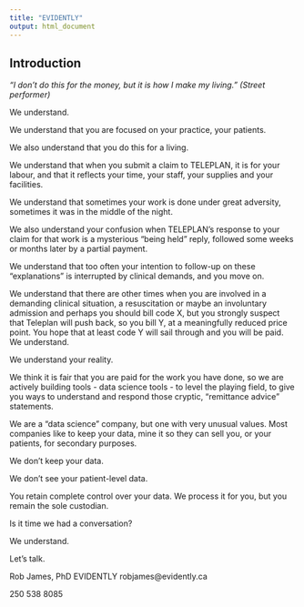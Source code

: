 ```yaml
---
title: "EVIDENTLY"
output: html_document
---
```


## Introduction

_"I don't do this for the money, but it is how I make my living." (Street performer)_

We understand. 

We understand that you are focused on your practice, your patients. 

We also understand that you do this for a living. 

We understand that when you submit a claim to TELEPLAN, it is for your labour, and that it reflects your time, your staff, your supplies and your facilities. 

We understand that sometimes your work is done under great adversity, sometimes it was in the middle of the night.

We also understand your confusion when TELEPLAN's response to your claim for that work is a mysterious "being held" reply, followed some weeks or months later by a partial payment.

We understand that too often your intention to follow-up on these "explanations" is interrupted by clinical demands, and you move on.

We understand that there are other times when you are involved in a demanding clinical situation, a resuscitation or maybe an involuntary admission and perhaps you should bill code X, but you strongly suspect that Teleplan will push back, so you bill Y, at a meaningfully reduced price point. You hope that at least code Y will sail through and you will be paid. We understand. 

We understand your reality. 

We think it is fair that you are paid for the work you have done, so we are actively building tools - data science tools - to level the playing field, to give you ways to understand and respond those cryptic, "remittance advice" statements. 

We are a "data science" company, but one with very unusual values.
Most companies like to keep your data, mine it so they can sell you, or your patients, for secondary purposes. 

We don't keep your data. 

We don't see your patient-level data. 

You retain complete control over your data. We process it for you, but you remain the sole custodian.

Is it time we had a conversation?  

We understand.

Let's talk. 

Rob James, PhD
EVIDENTLY
robjames@evidently.ca

250 538 8085

